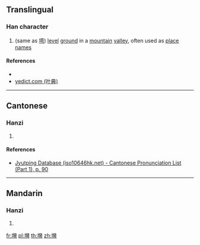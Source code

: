 {{also|塆}}
==Translingual==

===Han character===
{{Han char|rn=32|rad=土|as=22|sn=25|four=|canj=GVFN|ids=⿰土彎}}

# (same as [[塆]]) [[level]] [[ground]] in a [[mountain]] [[valley]], often used as [[place]] [[name]]s

====References====
* {{Han ref|kx=0242.361|hdz=80012.050|uh=58EA|ud=22762}}
* [http://yedict.com/htm/58/58EA.htm yedict.com (叶典)]

----

==Cantonese==

===Hanzi===
{{yue-hanzi|jyut=[[waan1]]|y=waan1}}

# {{defn|lang=yue|sort=土22}}

====References====
* [http://www.iso10646hk.net/jp/document/download.jsp Jyutping Database (iso10646hk.net) - Cantonese Pronunciation List (Part 1), p. 90]

----

==Mandarin==

===Hanzi===
{{cmn-hanzi|pin=[[wān]] ([[wan1]])|wg=wan<sup>1</sup>}}

# {{defn|lang=cmn|sort=土22}}

[[fr:壪]]
[[pl:壪]]
[[th:壪]]
[[zh:壪]]